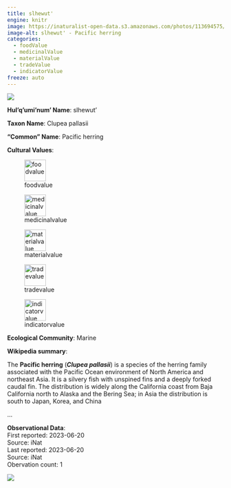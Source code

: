 ```yaml
---
title: slhewut'
engine: knitr
image: https://inaturalist-open-data.s3.amazonaws.com/photos/113694575/medium.jpeg
image-alt: slhewut' - Pacific herring
categories:
  - foodValue
  - medicinalValue
  - materialValue
  - tradeValue
  - indicatorValue
freeze: auto
---
```

![](https://inaturalist-open-data.s3.amazonaws.com/photos/113694575/medium.jpeg){fig-alt="slhewut' - Pacific herring"}

**Hul'q'umi'num' Name**: slhewut'



**Taxon Name**: Clupea pallasii

**"Common" Name**: Pacific herring

**Cultural Values**:  

::: {layout-nrow=1 style="width:60%"}
![foodvalue](/files/foodvalue.svg){width=50px}

![medicinalvalue](/files/medicinalvalue.svg){width=50px}

![materialvalue](/files/materialvalue.svg){width=50px}

![tradevalue](/files/tradevalue.svg){width=50px}

![indicatorvalue](/files/indicatorvalue.svg){width=50px}
:::

**Ecological Community**: Marine

**Wikipedia summary**:  
<p class="mw-empty-elt">
</p>

<p>The <b>Pacific herring</b> (<i><b>Clupea pallasii</b></i>) is a species of the herring family associated with the Pacific Ocean environment of North America and northeast Asia. It is a silvery fish with unspined fins and a deeply forked caudal fin. The distribution is widely along the California coast from Baja California north to Alaska and the Bering Sea; in Asia the distribution is south to Japan, Korea, and China</p>...

**Observational Data**:   
First reported: 2023-06-20  
Source: iNat  
Last reported: 2023-06-20  
Source: iNat  
Obervation count: 1

![](community_dist.png)

